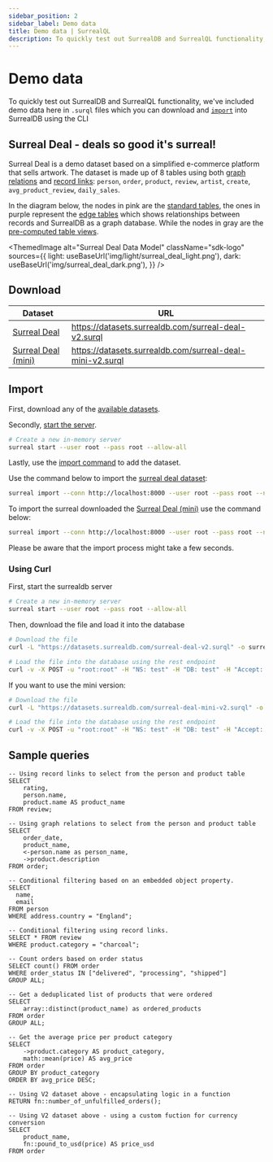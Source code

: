 ```yaml
---
sidebar_position: 2
sidebar_label: Demo data
title: Demo data | SurrealQL
description: To quickly test out SurrealDB and SurrealQL functionality, we've included demo data which you can download and import into SurrealDB.
---
```



# Demo data

To quickly test out SurrealDB and SurrealQL functionality, we've included demo data here in `.surql` files which you can download and [`import`](/docs/surrealdb/2.x/cli/import) into SurrealDB using the CLI

## Surreal Deal - deals so good it's surreal!

Surreal Deal is a demo dataset based on a simplified e-commerce platform that sells artwork.
The dataset is made up of 8 tables using both [graph relations](/docs/surrealdb/2.x/surrealql/statements/relate) and [record links](/docs/surrealdb/2.x/surrealql/datamodel/records):
`person`, `order`, `product`, `review`, `artist`, `create`, `avg_product_review`, `daily_sales`.

In the diagram below, the nodes in pink are the [standard tables](/docs/surrealdb/2.x/surrealql/statements/define/table), the ones in purple represent the [edge tables](/docs/surrealdb/2.x/surrealql/statements/relate) which shows relationships between records and SurrealDB as a graph database. While the nodes in gray are the [pre-computed table views](/docs/surrealdb/2.x/surrealql/statements/define/table).

<ThemedImage
  alt="Surreal Deal Data Model"
  className="sdk-logo"
  sources={{
    light: useBaseUrl('img/light/surreal_deal_light.png'),
    dark: useBaseUrl('img/surreal_deal_dark.png'),
  }}
/>

## Download

| Dataset                                                                          | URL                                                       |
| -------------------------------------------------------------------------------- | --------------------------------------------------------- |
| [Surreal Deal](https://datasets.surrealdb.com/surreal-deal-v2.surql)             | https://datasets.surrealdb.com/surreal-deal-v2.surql      |
| [Surreal Deal (mini)](https://datasets.surrealdb.com/surreal-deal-mini-v2.surql) | https://datasets.surrealdb.com/surreal-deal-mini-v2.surql |

## Import

First, download any of the [available datasets](#download).

Secondly, [start the server](/docs/surrealdb/2.x/cli/start).

```bash
# Create a new in-memory server
surreal start --user root --pass root --allow-all
```

Lastly, use the [import command](/docs/surrealdb/2.x/cli/import) to add the dataset.

Use the command below to import the [surreal deal dataset](https://datasets.surrealdb.com/surreal-deal-v2.surql): 

```bash
surreal import --conn http://localhost:8000 --user root --pass root --ns test --db test surreal-deal-v2.surql
```

To import the surreal downloaded the [Surreal Deal (mini)](https://datasets.surrealdb.com/surreal-deal-mini-v2.surql) use the command below:

```bash
surreal import --conn http://localhost:8000 --user root --pass root --ns test --db test surreal-deal-mini-v2.surql
```

Please be aware that the import process might take a few seconds.


### Using Curl

First, start the surrealdb server

```bash
# Create a new in-memory server
surreal start --user root --pass root --allow-all
```

Then, download the file and load it into the database

```bash
# Download the file
curl -L "https://datasets.surrealdb.com/surreal-deal-v2.surql" -o surreal-deal-v2.surql

# Load the file into the database using the rest endpoint
curl -v -X POST -u "root:root" -H "NS: test" -H "DB: test" -H "Accept: application/json" --data-binary @surreal-deal-v2.surql http://localhost:8000/import
```

If you want to use the mini version:

```bash
# Download the file
curl -L "https://datasets.surrealdb.com/surreal-deal-mini-v2.surql" -o surreal-deal-mini-v2.surql

# Load the file into the database using the rest endpoint
curl -v -X POST -u "root:root" -H "NS: test" -H "DB: test" -H "Accept: application/json" --data-binary @surreal-deal-mini-v2.surql http://localhost:8000/import
```

## Sample queries
```surql
-- Using record links to select from the person and product table
SELECT
    rating,
    person.name,
    product.name AS product_name
FROM review;

-- Using graph relations to select from the person and product table
SELECT
    order_date,
    product_name,
    <-person.name as person_name,
    ->product.description
FROM order;

-- Conditional filtering based on an embedded object property.
SELECT 
  name,
  email 
FROM person 
WHERE address.country = "England";	

-- Conditional filtering using record links.
SELECT * FROM review
WHERE product.category = "charcoal";

-- Count orders based on order status
SELECT count() FROM order
WHERE order_status IN ["delivered", "processing", "shipped"]
GROUP ALL;

-- Get a deduplicated list of products that were ordered
SELECT 
    array::distinct(product_name) as ordered_products
FROM order
GROUP ALL;

-- Get the average price per product category
SELECT 
    ->product.category AS product_category,
    math::mean(price) AS avg_price
FROM order
GROUP BY product_category
ORDER BY avg_price DESC;

-- Using V2 dataset above - encapsulating logic in a function
RETURN fn::number_of_unfulfilled_orders();

-- Using V2 dataset above - using a custom fuction for currency conversion
SELECT 
    product_name,
    fn::pound_to_usd(price) AS price_usd
FROM order
```